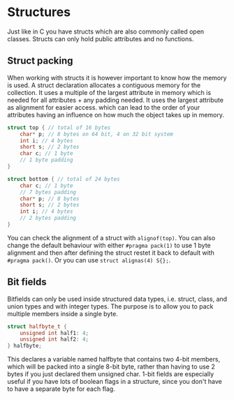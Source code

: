 # Structures

Just like in C you have structs which are also commonly called open classes. Structs can only hold public attributes and no functions.

## Struct packing

When working with structs it is however important to know how the memory is used. A struct declaration allocates a contiguous memory for the collection. It uses a multiple of the largest attribute in memory which is needed for all attributes + any padding needed. It uses the largest attribute as alignment for easier access. which can lead to the order of your attributes having an influence on how much the object takes up in memory.

```cpp
struct top { // total of 16 bytes
    char* p; // 8 bytes on 64 bit, 4 on 32 bit system
    int i; // 4 bytes
    short s; // 2 bytes
    char c; // 1 byte
    // 1 byte padding
}

struct bottom { // total of 24 bytes
    char c; // 1 byte
    // 7 bytes padding
    char* p; // 8 bytes
    short s; // 2 bytes
    int i; // 4 bytes
    // 2 bytes padding
}
```

You can check the alignment of a struct with `alignof(top)`. You can also change the default behaviour with either `#pragma pack(1)` to use 1 byte alignment and then after defining the struct restet it back to default with `#pragma pack()`. Or you can use `struct alignas(4) S{};`.

## Bit fields

Bitfields can only be used inside structured data types, i.e. struct, class, and union types and with integer types. The purpose is to allow you to pack multiple members inside a single byte.

```cpp
struct halfbyte_t {
    unsigned int half1: 4;
    unsigned int half2: 4;
} halfbyte;
```

This declares a variable named halfbyte that contains two 4-bit members, which will be packed into a single 8-bit byte, rather than having to use 2 bytes if you just declared them unsigned char. 1-bit fields are especially useful if you have lots of boolean flags in a structure, since you don't have to have a separate byte for each flag.
